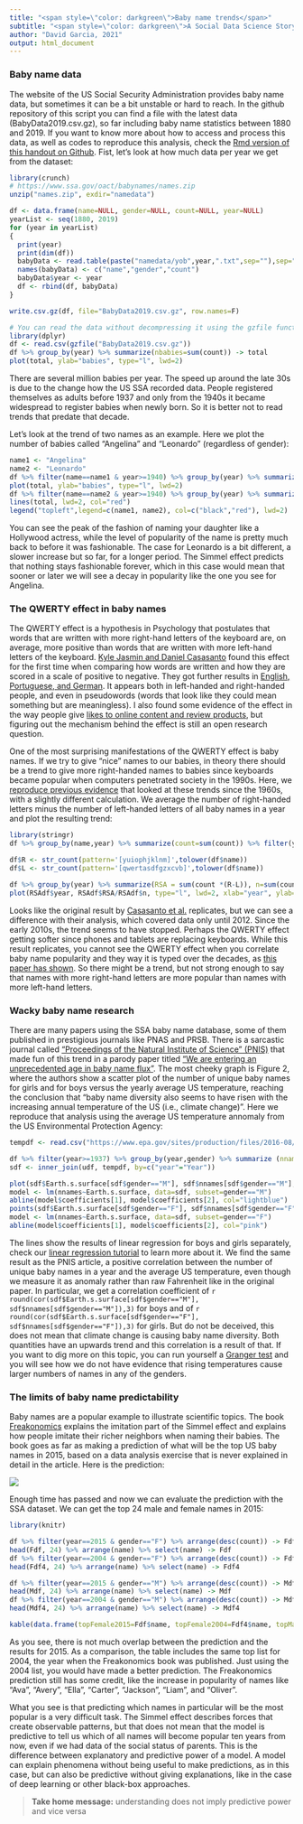 ```yaml
---
title: "<span style=\"color: darkgreen\">Baby name trends</span>"
subtitle: "<span style=\"color: darkgreen\">A Social Data Science Story</span>"
author: "David Garcia, 2021"
output: html_document
---
```




### Baby name data

The website of the US Social Security Administration provides baby name data, but sometimes it can be a bit unstable or hard to reach. In the github repository of this script you can find a file with the latest data (BabyData2019.csv.gz), so far including baby name statistics between 1880 and 2019. If you want to know more about how to access and process this data, as well as codes to reproduce this analysis, check the [Rmd version of this handout on Github](https://github.com/dgarcia-eu/SocialDataScience/blob/master/2_SocialDynamics/023_BabyNameTrends/BabyNameTrends.Rmd). Fist, let's look at how much data per year we get from the dataset:

```r
library(crunch)
# https://www.ssa.gov/oact/babynames/names.zip
unzip("names.zip", exdir="namedata")

df <- data.frame(name=NULL, gender=NULL, count=NULL, year=NULL)
yearList <- seq(1880, 2019)
for (year in yearList)
{
  print(year)
  print(dim(df))
  babyData <- read.table(paste("namedata/yob",year,".txt",sep=""),sep=",", stringsAsFactors = FALSE)
  names(babyData) <- c("name","gender","count")
  babyData$year <- year
  df <- rbind(df, babyData)
}

write.csv.gz(df, file="BabyData2019.csv.gz", row.names=F)
```

```r
# You can read the data without decompressing it using the gzfile function. 
library(dplyr)
df <- read.csv(gzfile("BabyData2019.csv.gz"))
df %>% group_by(year) %>% summarize(nbabies=sum(count)) -> total
plot(total, ylab="babies", type="l", lwd=2)
```

There are several million babies per year. The speed up around the late 30s is due to the change how the US SSA recorded data. People registered themselves as adults before 1937 and only from the 1940s it became widespread to register babies when newly born. So it is better not to read trends that predate that decade.


Let's look at the trend of two names as an example. Here we plot the number of babies called "Angelina" and "Leonardo" (regardless of gender):

```r
name1 <- "Angelina"
name2 <- "Leonardo"
df %>% filter(name==name1 & year>=1940) %>% group_by(year) %>% summarize(nbabies=sum(count)) -> total
plot(total, ylab="babies", type="l", lwd=2)
df %>% filter(name==name2 & year>=1940) %>% group_by(year) %>% summarize(nbabies=sum(count)) -> total
lines(total, lwd=2, col="red")
legend("topleft",legend=c(name1, name2), col=c("black","red"), lwd=2)
```

You can see the peak of the fashion of naming your daughter like a Hollywood actress, while the level of popularity of the name is pretty much back to before it was fashionable. The case for Leonardo is a bit different, a slower increase but so far, for a longer period. The Simmel effect predicts that nothing stays fashionable forever, which in this case would mean that sooner or later we will see a decay in popularity like the one you see for Angelina. 

### The QWERTY effect in baby names

The QWERTY effect is a hypothesis in Psychology that postulates that words that are written with more right-hand letters of the keyboard are, on average, more positive than words that are written with more left-hand letters of the keyboard. [Kyle Jasmin and Daniel Casasanto](https://link.springer.com/article/10.3758/s13423-012-0229-7) found this effect for the first time when comparing how words are written and how they are scored in a scale of positive to negative. They got further results in [English, Portuguese, and German](https://www.casasanto.com/papers/CasasantoJasminBrookshireGijssels_CogSci_2014.pdf). It appears both in left-handed and right-handed people, and even in pseudowords (words that look like they could mean something but are meaningless). I also found some evidence of the effect in the way people give [likes to online content and review products](https://dl.acm.org/doi/10.1145/2872427.2883019), but figuring out the mechanism behind the effect is still an open research question.  

One of the most surprising manifestations of the QWERTY effect is baby names. If we try to give "nice" names to our babies, in theory there should be a trend to give more right-handed names to babies since keyboards became popular when computers penetrated society in the 1990s. Here, we [reproduce previous evidence](https://www.casasanto.com/papers/CasasantoJasminBrookshireGijssels_CogSci_2014.pdf) that looked at these trends since the 1960s, with a slightly different calculation. We average the number of right-handed letters minus the number of left-handed letters of all baby names in a year and plot the resulting trend:

```r
library(stringr)
df %>% group_by(name,year) %>% summarize(count=sum(count)) %>% filter(year>1960)-> ngdf

df$R <- str_count(pattern='[yuiophjklnm]',tolower(df$name))
df$L <- str_count(pattern='[qwertasdfgzxcvb]',tolower(df$name))

df %>% group_by(year) %>% summarize(RSA = sum(count *(R-L)), n=sum(count)) %>% filter(year>=1960)-> RSAdf
plot(RSAdf$year, RSAdf$RSA/RSAdf$n, type="l", lwd=2, xlab="year", ylab="mean RSA")
```

Looks like the original result by [Casasanto et al.](https://www.casasanto.com/papers/CasasantoJasminBrookshireGijssels_CogSci_2014.pdf) replicates, but we can see a difference with their analysis, which covered data only until 2012. Since the early 2010s, the trend seems to have stopped. Perhaps the QWERTY effect getting softer since phones and tablets are replacing keyboards. While this result replicates, you cannot see the QWERTY effect when you correlate baby name popularity and they way it is typed over the decades, as [this paper has shown](http://www.tandfonline.com/doi/abs/10.1179/0027773812Z.00000000039). So there might be a trend, but not strong enough to say that names with more right-hand letters are more popular than names with more left-hand letters.

### Wacky baby name research

There are many papers using the SSA baby name database, some of them published in prestigious journals like PNAS and PRSB. There is a sarcastic journal called ["Proceedings of the Natural Institute of Science" (PNIS)](https://instsci.org/) that made fun of this trend in a parody paper titled ["We are entering an unprecedented age in baby name flux"](https://instsci.org/h7.html). The most cheeky graph is Figure 2, where the authors show a scatter plot of the number of unique baby names for girls and for boys versus the yearly average US temperature, reaching the conclusion that "baby name diversity also seems to have risen with the increasing annual temperature of the US (i.e., climate change)". Here we reproduce that analysis using the average US temperature annomaly from the US Environmental Protection Agency:

```r
tempdf <- read.csv("https://www.epa.gov/sites/production/files/2016-08/temperature_fig-1.csv", skip=6)

df %>% filter(year>=1937) %>% group_by(year,gender) %>% summarize (nnames=n()) -> udf
sdf <- inner_join(udf, tempdf, by=c("year"="Year"))

plot(sdf$Earth.s.surface[sdf$gender=="M"], sdf$nnames[sdf$gender=="M"], col="lightblue", pch=19, xlim=range(sdf$Earth.s.surface), ylim=range(sdf$nnames), ylab="Number of Unique Names", xlab="US temperature annomaly (Fahrenheit)")
model <- lm(nnames~Earth.s.surface, data=sdf, subset=gender=="M")
abline(model$coefficients[1], model$coefficients[2], col="lightblue")
points(sdf$Earth.s.surface[sdf$gender=="F"], sdf$nnames[sdf$gender=="F"], col="pink", pch=19)
model <- lm(nnames~Earth.s.surface, data=sdf, subset=gender=="F")
abline(model$coefficients[1], model$coefficients[2], col="pink")
```

The lines show the results of linear regression for boys and girls separately, check our [linear regression tutorial](https://dgarcia-eu.github.io/SocialDataScience/2_SocialDynamics/024_LinearRegression/LinearRegression.html) to learn more about it. We find the same result as the PNIS article, a positive correlation between the number of unique baby names in a year and the average US temperature, even though we measure it as anomaly rather than raw Fahrenheit like in the original paper. In particular, we get a correlation coefficient of ```r round(cor(sdf$Earth.s.surface[sdf$gender=="M"], sdf$nnames[sdf$gender=="M"]),3)``` for boys and of ```r round(cor(sdf$Earth.s.surface[sdf$gender=="F"], sdf$nnames[sdf$gender=="F"]),3)``` for girls. But do not be deceived, this does not mean that climate change is causing baby name diversity. Both quantities have an upwards trend and this correlation is a result of that. If you want to dig more on this topic, you can run yourself a [Granger test](http://math.furman.edu/~dcs/courses/math47/R/library/lmtest/html/grangertest.html) and you will see how we do not have evidence that rising temperatures cause larger numbers of names in any of the genders.

### The limits of baby name predictability

Baby names are a popular example to illustrate scientific topics. The book [Freakonomics](https://freakonomics.com/books/) explains the imitation part of the Simmel effect and explains how people imitate their richer neighbors when naming their babies. The book goes as far as making a prediction of what will be the top US baby names in 2015, based on a data analysis exercise that is never explained in detail in the article. Here is the prediction:

![](FreakonomicsPrediction.png)

Enough time has passed and now we can evaluate the prediction with the SSA dataset. We can get the top 24 male and female names in 2015:

```r
library(knitr)

df %>% filter(year==2015 & gender=="F") %>% arrange(desc(count)) -> Fdf
head(Fdf, 24) %>% arrange(name) %>% select(name) -> Fdf
df %>% filter(year==2004 & gender=="F") %>% arrange(desc(count)) -> Fdf4
head(Fdf4, 24) %>% arrange(name) %>% select(name) -> Fdf4

df %>% filter(year==2015 & gender=="M") %>% arrange(desc(count)) -> Mdf
head(Mdf, 24) %>% arrange(name) %>% select(name) -> Mdf
df %>% filter(year==2004 & gender=="M") %>% arrange(desc(count)) -> Mdf4
head(Mdf4, 24) %>% arrange(name) %>% select(name) -> Mdf4

kable(data.frame(topFemale2015=Fdf$name, topFemale2004=Fdf4$name, topMale2015=Mdf$name, topMale2004=Mdf4$name))
```

As you see, there is not much overlap between the prediction and the results for 2015. As a comparison, the table includes the same top list for 2004, the year when the Freakonomics book was published. Just using the 2004 list, you would have made a better prediction. The Freakonomics prediction still has some credit, like the increase in popularity of names like "Ava", "Avery", "Ella", "Carter", "Jackson", "Liam", and "Oliver".

What you see is that predicting which names in particular will be the most popular is a very difficult task. The Simmel effect describes forces that create observable patterns, but that does not mean that the model is predictive to tell us which of all names will become popular ten years from now, even if we had data of the social status of parents. This is the difference between explanatory and predictive power of a model. A model can explain phenomena without being useful to make predictions, as in this case, but can also be predictive without giving explanations, like in the case of deep learning or other black-box approaches.

> **Take home message:** understanding does not imply predictive power and vice versa



